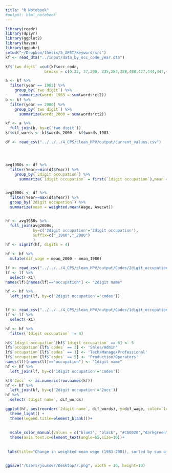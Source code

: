 ```yaml
---
title: "R Notebook"
#output: html_notebook
---
```



```r
library(readr)
library(dplyr)
library(ggplot2)
library(haven)
library(ggpubr)
setwd("~/Dropbox/thesis/5_APST/keyword/src") 
kf <- read_dta("../input/data_by_occ_code_year.dta")

kf$`two digit` =cut(kf$occ_code,
                 breaks = c(0,22, 37,200, 235,283,389,408,427,444,447,455,472,498,549,599,617,699,799,890), labels=c(1,2,3,4,5,6,7,8,9,10,11,12,13,14,15,16,17,18,19))

a <- kf %>%
  filter(year == 1983) %>%
    group_by(`two digit`) %>%
      summarize(words_1983 = sum(words*ct2))
b <- kf %>%
  filter(year == 2000) %>%
    group_by(`two digit`) %>%
      summarize(words_2000 = sum(words*ct2))

kf <- a %>%
  full_join(b, by=c('two digit'))
kf$dif_words <- kf$words_2000 - kf$words_1983
```





```r

df <- read_csv("../../../4_CPS/clean_HPV/output/current_values.csv")




avg1980s <- df %>%
  filter(Year==min(df$Year)) %>%
    group_by(`2digit occupation`) %>%
      summarize(`1digit occupation` = first(`1digit occupation`),mean = weighted.mean(Wage, Asecwt))


avg2000s <- df %>%
  filter(Year==max(df$Year)) %>%
  group_by(`2digit occupation`) %>%
  summarize(mean = weighted.mean(Wage, Asecwt))


hf <- avg1980s %>%
  full_join(avg2000s, 
            by=c('2digit occupation'='2digit occupation'), 
            suffix=c("_1980","_2000")
            )
hf <- signif(hf, digits = 4)

hf <- hf %>%
  mutate(dif_wage = mean_2000 - mean_1980)

lf <- read_csv("../../../4_CPS/clean_HPV/output/Codes/2digit_occupations.csv")
lf <- lf %>%
  select(-X1)
names(lf)[names(lf)=="occupation"] <- "2digit name"

hf <- hf %>%
  left_join(lf, by=c('2digit occupation'='codes'))


lf <- read_csv("../../../4_CPS/clean_HPV/output/Codes/1digit_occupations.csv")
lf <- lf %>%
  select(-X1)

hf <- hf %>%
  filter(`1digit occupation` != 4)

hf$`1digit occupation`[hf$`1digit occupation` == 6] <- 5
lf$`occupation`[lf$`codes` == 2] <- 'Sales/Admin'
lf$`occupation`[lf$`codes` == 1] <- 'Tech/Manage/Professional'
lf$`occupation`[lf$`codes` == 5] <- 'Production/Operators'
names(lf)[names(lf)=="occupation"] <- "1digit name"
hf <- hf %>%
  left_join(lf, by=c('1digit occupation'='codes'))

kf$`2occ` <- as.numeric(row.names(kf))
hf <- hf %>%
  left_join(kf, by=c('2digit occupation'='2occ'))
hf %>%
  select(`2digit name`, dif_words)
```


```r
ggplot(hf, aes(reorder(`2digit name`, dif_words), y=dif_wage, color=`1digit name`)) + geom_point(size=5)+  
  theme_light() +
  theme(legend.title=element_blank())+
  
  
  scale_color_manual(values = c("blue2", "black", "#CA0020","darkgreen")) + 
  theme(axis.text.x=element_text(angle=65,size=10))+
  
  
 labs(title="Change in weighted mean wage (1983-2001), sorted by sum of all words*ads in the sector", x="Occupation, sorted by sum of all words*ads in the sector (asc)", y="Change in weighted mean wage (1983-2001)")


ggsave("/Users/jsusser/Desktop/r.png", width = 10, height=10)
```














